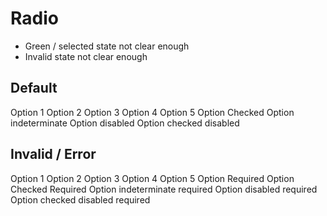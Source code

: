 
<Meta title="Components/Input/Radio" />

# Radio

- Green / selected state not clear enough
- Invalid state not clear enough

## Default

<gds-radio-group label="Group label">
  <gds-radio value="1">Option 1</gds-radio>
  <gds-radio value="2">Option 2</gds-radio>
  <gds-radio value="3">Option 3</gds-radio>
  <gds-radio value="4">Option 4</gds-radio>
  <gds-radio value="5">Option 5</gds-radio>
  <gds-radio value="6" checked>
    Option Checked
  </gds-radio>
  <gds-radio value="7" indeterminate>
    Option indeterminate
  </gds-radio>
  <gds-radio value="8" disabled>
    Option disabled
  </gds-radio>
  <gds-radio value="9" checked disabled>
    Option checked disabled
  </gds-radio>
</gds-radio-group>

## Invalid / Error

<gds-radio-group label="Group Invalid">
  <gds-radio value="1">Option 1</gds-radio>
  <gds-radio value="2">Option 2</gds-radio>
  <gds-radio value="3">Option 3</gds-radio>
  <gds-radio value="4">Option 4</gds-radio>
  <gds-radio value="5">Option 5</gds-radio>
  <gds-radio value="6" required>
    Option Required
  </gds-radio>
  <gds-radio value="7" checked required>
    Option Checked Required
  </gds-radio>
  <gds-radio value="8" indeterminate required>
    Option indeterminate required
  </gds-radio>
  <gds-radio value="9" disabled required>
    Option disabled required
  </gds-radio>
  <gds-radio value="10" checked disabled required>
    Option checked disabled required
  </gds-radio>
</gds-radio-group>
